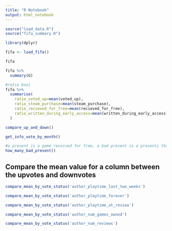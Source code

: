 ```yaml
---
title: "R Notebook"
output: html_notebook
---
```


```r
source("load_data.R")
source("fifa_summary.R")

library(dplyr)
```

```r
fifa <- load_fifa()
```


```r
fifa
```
```r
fifa %>%
  summary(G)
```

```r
#ratio bool
fifa %>%
  summarise(
    ratio_voted_up=mean(voted_up),
    ratio_steam_purchase=mean(steam_purchase),
    ratio_recieved_for_free=mean(recieved_for_free),
    ratio_written_during_early_access=mean(written_during_early_access)
  )
```

```r
compare_up_and_down()
```


```r
get_info_vote_by_month()
```


```r
#a present is a game received for free, a bad present is a presentz that got downvote
how_many_bad_present()
```

## Compare the mean value for a column between the upvotes and downvotes

```r
compare_mean_by_vote_status('author_playtime_last_two_weeks')
```


```r
compare_mean_by_vote_status('author_playtime_forever')
```

```r
compare_mean_by_vote_status('author_playtime_at_review')
```
```r
compare_mean_by_vote_status('author_num_games_owned')

```

```r
compare_mean_by_vote_status('author_num_reviews')

```



